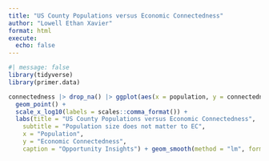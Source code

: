 ```yaml
---
title: "US County Populations versus Economic Connectedness"
author: "Lowell Ethan Xavier"
format: html
execute: 
  echo: false
---
```


```r
#| message: false
library(tidyverse)
library(primer.data)
```

```r
connectedness |> drop_na() |> ggplot(aes(x = population, y = connectedness)) + 
  geom_point() + 
  scale_x_log10(labels = scales::comma_format()) + 
  labs(title = "US County Populations versus Economic Connectedness",
    subtitle = "Population size does not matter to EC",
    x = "Population",
    y = "Economic Connectedness",
    caption = "Opportunity Insights") + geom_smooth(method = "lm", formula = y ~ x)
```

